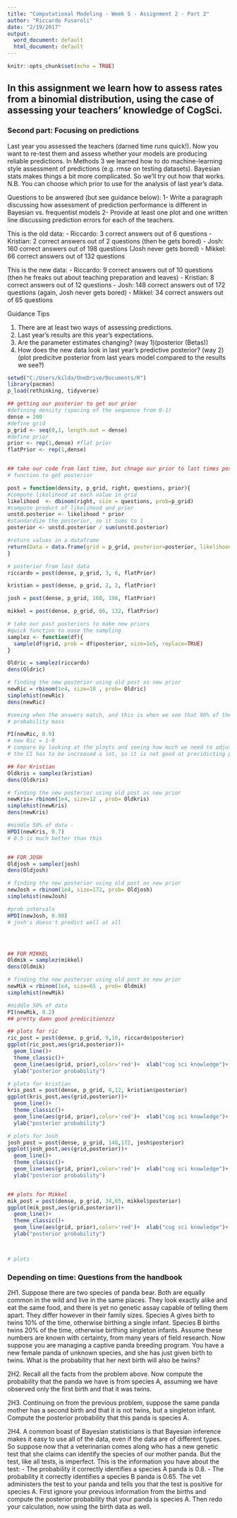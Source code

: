 ---
title: "Computational Modeling - Week 5 - Assignment 2 - Part 2"
author: "Riccardo Fusaroli"
date: "2/19/2017"
output:
  word_document: default
  html_document: default
---

```{r setup, include=FALSE}
knitr::opts_chunk$set(echo = TRUE)
```

## In this assignment we learn how to assess rates from a binomial distribution, using the case of assessing your teachers' knowledge of CogSci.

### Second part: Focusing on predictions

Last year you assessed the teachers (darned time runs quick!). Now you want to re-test them and assess whether your models are producing reliable predictions. In Methods 3 we learned how to do machine-learning style assessment of predictions (e.g. rmse on testing datasets). Bayesian stats makes things a bit more complicated. So we'll try out how that works. N.B. You can choose which prior to use for the analysis of last year's data.

Questions to be answered (but see guidance below):
1- Write a paragraph discussing how assessment of prediction performance is different in Bayesian vs. frequentist models
2- Provide at least one plot and one written line discussing prediction errors for each of the teachers.

This is the old data:
- Riccardo: 3 correct answers out of 6 questions
- Kristian: 2 correct answers out of 2 questions (then he gets bored)
- Josh: 160 correct answers out of 198 questions (Josh never gets bored)
- Mikkel: 66 correct answers out of 132 questions

This is the new data:
- Riccardo: 9 correct answers out of 10 questions (then he freaks out about teaching preparation and leaves)
- Kristian: 8 correct answers out of 12 questions
- Josh: 148 correct answers out of 172 questions (again, Josh never gets bored)
- Mikkel: 34 correct answers out of 65 questions

Guidance Tips

1. There are at least two ways of assessing predictions.
2. Last year's results are this year's expectations.
3. Are the parameter estimates changing? (way 1)(posterior (Betas))
4. How does the new data look in last year's predictive posterior? (way 2)(plot predicitve posterior from last years model compared to the results we see?)

```{r}

setwd("C:/Users/kilda/OneDrive/Documents/R")
library(pacman)
p_load(rethinking, tidyverse)

## getting our posterior to get our prior 
#defining density (spacing of the sequence from 0-1)
dense = 200
#define grid
p_grid <- seq(0,1, length.out = dense)
#define prior
prior <- rep(1,dense) #flat prior
flatPrior <- rep(1,dense) 


## take our code from last time, but chnage our prior to last times posterior 
# function to get posterior 

post = function(density, p_grid, right, questions, prior){
#compute likelihood at each value in grid
likelihood  <- dbinom(right, size = questions, prob=p_grid)
#compute product of likelihood and prior
unstd.posterior <- likelihood * prior
#standardize the posterior, so it sums to 1
posterior <- unstd.posterior / sum(unstd.posterior)

#return values in a dataframe
return(Data = data.frame(grid = p_grid, posterior=posterior, likelihood = likelihood, prior=prior))
}

# posterior from last data 
riccardo = post(dense, p_grid, 3, 6, flatPrior)

kristian = post(dense, p_grid, 2, 2, flatPrior)

josh = post(dense, p_grid, 160, 198, flatPrior)

mikkel = post(dense, p_grid, 66, 132, flatPrior)

# take our past posteriors to make new priors
#quick function to ease the sampling
samplez <- function(df){
  sample(df$grid, prob = df$posterior, size=1e5, replace=TRUE)
}

Oldric = samplez(riccardo)
dens(Oldric)

# finding the new posterior using old post as new prior
newRic = rbinom(1e4, size=10 , prob= Oldric)
simplehist(newRic)
dens(newRic)

#seeing when the answers match, and this is when we see that 90% of the probabilty distribution needs to be included in the intervals before the correct number of riccardo's answers is including, therefore it does not accurately predict riccardos performance. 
# probability mass 

PI(newRic, 0.9)
# new Ric = 1-9 
# compare by looking at the ployts and seeing how much we need to adjust PI to make it fit. 
# the CI has to be increased a lot, so it is not good at precidicting performance. 

## For Kristian 
Oldkris = samplez(kristian)
dens(Oldkris)

# finding the new posterior using old post as new prior
newKris= rbinom(1e4, size=12 , prob= Oldkris)
simplehist(newKris)
dens(newKris)

#middle 50% of data - 
HPDI(newKris, 0.7)
# 0.5 is much better than this 


## FOR JOSH 
Oldjosh = samplez(josh)
dens(Oldjosh)

# finding the new posterior using old post as new prior
newJosh = rbinom(1e4, size=172, prob= Oldjosh)
simplehist(newJosh)

#prob intervals 
HPDI(newJosh, 0.90)
# josh's doesn't predict well at all 




## FOR MIKKEL 
Oldmik = samplez(mikkel)
dens(Oldmik)

# finding the new posterior using old post as new prior
newMik = rbinom(1e4, size=65 , prob= Oldmik)
simplehist(newMik)

#middle 50% of data 
PI(newMik, 0.2)
## pretty damn good predicitionzzz 

## plots for ric  
ric_post = post(dense, p_grid, 9,10, riccardo$posterior)
ggplot(ric_post,aes(grid,posterior))+ 
  geom_line()+
  theme_classic()+ 
  geom_line(aes(grid, prior),color='red')+  xlab("cog sci knowledge")+ 
  ylab("posterior probability") 

# plots for kristian 
kris_post = post(dense, p_grid, 8,12, kristian$posterior)
ggplot(kris_post,aes(grid,posterior))+ 
  geom_line()+
  theme_classic()+ 
  geom_line(aes(grid, prior),color='red')+  xlab("cog sci knowledge")+ 
  ylab("posterior probability") 

# plots for Josh 
josh_post = post(dense, p_grid, 148,172, josh$posterior)
ggplot(josh_post,aes(grid,posterior))+ 
  geom_line()+
  theme_classic()+ 
  geom_line(aes(grid, prior),color='red')+  xlab("cog sci knowledge")+ 
  ylab("posterior probability") 


## plots for Mikkel 
mik_post = post(dense, p_grid, 34,65, mikkel$posterior)
ggplot(mik_post,aes(grid,posterior))+ 
  geom_line()+
  theme_classic()+ 
  geom_line(aes(grid, prior),color='red')+  xlab("cog sci knowledge")+ 
  ylab("posterior probability") 



# plots 

```

### Depending on time: Questions from the handbook
2H1. Suppose there are two species of panda bear. Both are equally common in the wild and live in the same places. They look exactly alike and eat the same food, and there is yet no genetic assay capable of telling them apart. They differ however in their family sizes. Species A gives birth to twins 10% of the time, otherwise birthing a single infant. Species B births twins 20% of the time, otherwise birthing singleton infants. Assume these numbers are known with certainty, from many years of field research.
Now suppose you are managing a captive panda breeding program. You have a new female panda of unknown species, and she has just given birth to twins. What is the probability that her next birth will also be twins?

2H2. Recall all the facts from the problem above. Now compute the probability that the panda we have is from species A, assuming we have observed only the first birth and that it was twins.

2H3. Continuing on from the previous problem, suppose the same panda mother has a second birth and that it is not twins, but a singleton infant. Compute the posterior probability that this panda is species A.

2H4. A common boast of Bayesian statisticians is that Bayesian inference makes it easy to use all of the data, even if the data are of different types. So suppose now that a veterinarian comes along who has a new genetic test that she claims can identify the species of our mother panda. But the test, like all tests, is imperfect. This is the information you have about the test:
- The probability it correctly identifies a species A panda is 0.8.
- The probability it correctly identifies a species B panda is 0.65.
The vet administers the test to your panda and tells you that the test is positive for species A. First ignore your previous information from the births and compute the posterior probability that your panda is species A. Then redo your calculation, now using the birth data as well.